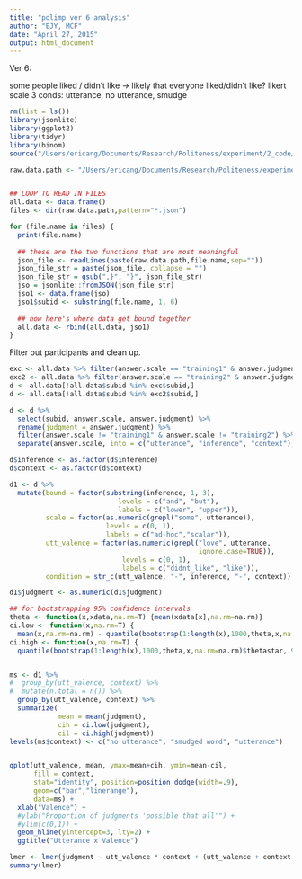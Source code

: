 ```yaml
---
title: "polimp ver 6 analysis"
author: "EJY, MCF"
date: "April 27, 2015"
output: html_document
---
```


Ver 6: 

some people liked / didn't like -> likely that everyone liked/didn't like?
likert scale
3 conds: utterance, no utterance, smudge

```r
rm(list = ls())
library(jsonlite)
library(ggplot2)
library(tidyr)
library(binom)
source("/Users/ericang/Documents/Research/Politeness/experiment/2_code/data_analysis/helper/useful.R")

raw.data.path <- "/Users/ericang/Documents/Research/Politeness/experiment/2_code/production-results/v6/"


## LOOP TO READ IN FILES
all.data <- data.frame()
files <- dir(raw.data.path,pattern="*.json")

for (file.name in files) {
  print(file.name)
  
  ## these are the two functions that are most meaningful
  json_file <- readLines(paste(raw.data.path,file.name,sep=""))
  json_file_str = paste(json_file, collapse = "")
  json_file_str = gsub(",}", "}", json_file_str)
  jso = jsonlite::fromJSON(json_file_str)
  jso1 <- data.frame(jso)
  jso1$subid <- substring(file.name, 1, 6)
  
  ## now here's where data get bound together
  all.data <- rbind(all.data, jso1)
}
```

Filter out participants and clean up.

```r
exc <- all.data %>% filter(answer.scale == "training1" & answer.judgment != "0")
exc2 <- all.data %>% filter(answer.scale == "training2" & answer.judgment != "6")
d <- all.data[!all.data$subid %in% exc$subid,]
d <- all.data[!all.data$subid %in% exc2$subid,]

d <- d %>%
  select(subid, answer.scale, answer.judgment) %>%
  rename(judgment = answer.judgment) %>%
  filter(answer.scale != "training1" & answer.scale != "training2") %>%
  separate(answer.scale, into = c("utterance", "inference", "context"), sep = "_") 

d$inference <- as.factor(d$inference)
d$context <- as.factor(d$context)

d1 <- d %>%
  mutate(bound = factor(substring(inference, 1, 3),
                           levels = c("and", "but"),
                           labels = c("lower", "upper")),
         scale = factor(as.numeric(grepl("some", utterance)), 
                        levels = c(0, 1), 
                        labels = c("ad-hoc","scalar")),
         utt_valence = factor(as.numeric(grepl("love", utterance, 
                                               ignore.case=TRUE)), 
                            levels = c(0, 1), 
                            labels = c("didnt_like", "like")),
         condition = str_c(utt_valence, "-", inference, "-", context))
```

```r
d1$judgment <- as.numeric(d1$judgment)

## for bootstrapping 95% confidence intervals
theta <- function(x,xdata,na.rm=T) {mean(xdata[x],na.rm=na.rm)}
ci.low <- function(x,na.rm=T) {
  mean(x,na.rm=na.rm) - quantile(bootstrap(1:length(x),1000,theta,x,na.rm=na.rm)$thetastar,.025,na.rm=na.rm)}
ci.high <- function(x,na.rm=T) {
  quantile(bootstrap(1:length(x),1000,theta,x,na.rm=na.rm)$thetastar,.975,na.rm=na.rm) - mean(x,na.rm=na.rm)}


ms <- d1 %>%
#  group_by(utt_valence, context) %>%
#  mutate(n.total = n()) %>%
  group_by(utt_valence, context) %>%
  summarize(
            mean = mean(judgment),
            cih = ci.low(judgment),
            cil = ci.high(judgment))
levels(ms$context) <- c("no utterance", "smudged word", "utterance")


qplot(utt_valence, mean, ymax=mean+cih, ymin=mean-cil, 
      fill = context, 
      stat="identity", position=position_dodge(width=.9),
      geom=c("bar","linerange"),
      data=ms) + 
  xlab("Valence") +
  #ylab("Proportion of judgments 'possible that all'") + 
  #ylim(c(0,1)) + 
  geom_hline(yintercept=3, lty=2) +
  ggtitle("Utterance x Valence")
```

```r
lmer <- lmer(judgment ~ utt_valence * context + (utt_valence + context | subid), data=d1)
summary(lmer)
```